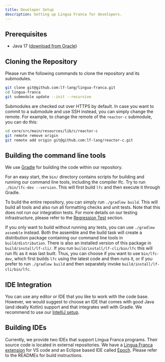 ```yaml
---
title: Developer Setup
description: Setting up Lingua Franca for developers.
---
```


## Prerequisites

- Java 17 ([download from Oracle](https://www.oracle.com/java/technologies/downloads/))

## Cloning the Repository

Please run the following commands to clone the repository and its submodules.

```sh
git clone git@github.com:lf-lang/lingua-franca.git
cd lingua-franca
git submodule update --init --recursive
```

Submodules are checked out over HTTPS by default. In case you want to commit to a submodule and use SSH instead, you can simply change the remote. For example, to change the remote of the `reactor-c` submodule, you can do this:

```sh
cd core/src/main/resources/lib/c/reactor-c
git remote remove origin
git remote add origin git@github.com:lf-lang/reactor-c.git
```

## Building the command line tools

We use [Gradle](https://docs.gradle.org/current/userguide/userguide.html) for building the code within our repository.

For an easy start, the `bin/` directory contains scripts for building and running our command line tools, including the compiler lfc.
Try to run `./bin/lfc-dev --version`.
This will first build `lfc` and then execute it through Gradle.

To build the entire repository, you can simply run `./gradlew build`.
This will build all tools and also run all formatting checks and unit tests.
Note that this does not run our integration tests.
For more details on our testing infrastructure, please refer to the [Regression Test](../developer/regression-tests.mdx) section.

If you only want to build without running any tests, you can use `./gradlew assemble` instead.
Both the assemble and the build task will create a distribution package containing our command line tools in `build/distribution`.
There is also an installed version of this package in `build/install/lf-cli/`.
If you run `build/install/lf-cli/bin/lfc` this will run lfc as it was last built.
Thus, you can choose if you want to use `bin/lfc-dev`, which first builds `lfc` using the latest code and then runs it, or if you prefer to run `./gradlew build` and then separately invoke `build/install/lf-cli/bin/lfc`.

## IDE Integration

You can use any editor or IDE that you like to work with the code base.
However, we would suggest to choose an IDE that comes with good Java (and
ideally Kotlin) support and that integrates well with Gradle.
We recommend to use our [IntelliJ setup](../developer/developer-intellij-setup.mdx).

## Building IDEs

Currently, we provide two IDEs that support Lingua Franca programs.
Their source code is located in external repositories.
We have a [Lingua Franca extension](https://github.com/lf-lang/vscode-lingua-franca) for VS code and an Eclipse based IDE called [Epoch](https://github.com/lf-lang/epoch).
Please refer to the READMEs for build instructions.
